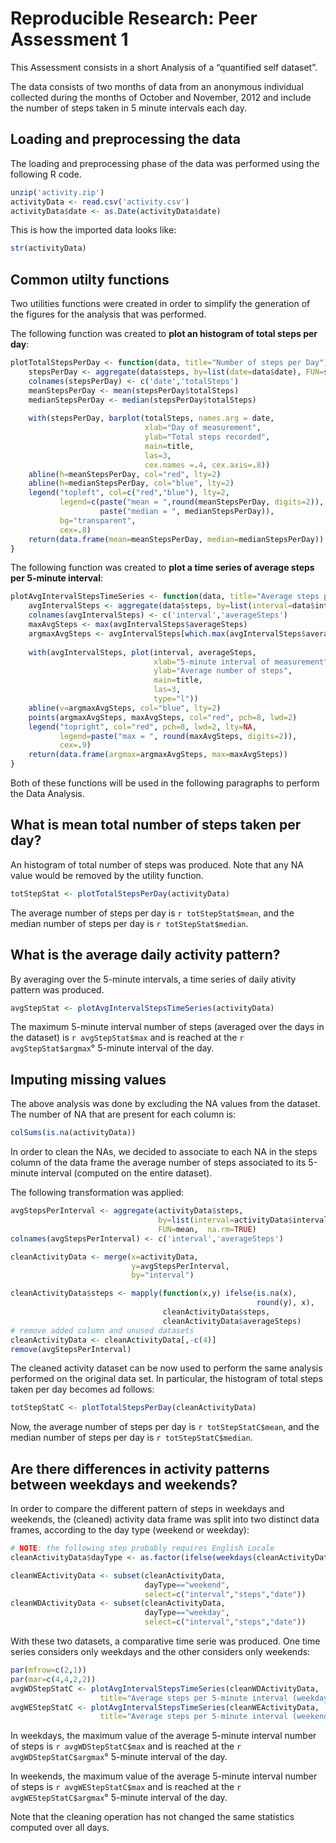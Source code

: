 # Reproducible Research: Peer Assessment 1

This Assessment consists in a short Analysis of a "quantified self dataset".

The data consists of two months of data from an anonymous individual collected during the months of October and November, 2012 and include the number of steps taken in 5 minute intervals each day.

## Loading and preprocessing the data
The loading and preprocessing phase of the data was performed using the following R code.
```r
unzip('activity.zip')
activityData <- read.csv('activity.csv')
activityData$date <- as.Date(activityData$date)
```

This is how the imported data looks like:
```r
str(activityData)
```

## Common utilty functions
Two utilities functions were created in order to simplify the generation of the figures for the analysis that was performed.

The following function was created to **plot an histogram of total steps per day**:

```r
plotTotalStepsPerDay <- function(data, title="Number of steps per Day") {
    stepsPerDay <- aggregate(data$steps, by=list(date=data$date), FUN=sum,  na.rm=TRUE)
    colnames(stepsPerDay) <- c('date','totalSteps')
    meanStepsPerDay <- mean(stepsPerDay$totalSteps)
    medianStepsPerDay <- median(stepsPerDay$totalSteps)
    
    with(stepsPerDay, barplot(totalSteps, names.arg = date,
                              xlab="Day of measurement",
                              ylab="Total steps recorded",
                              main=title,
                              las=3,
                              cex.names =.4, cex.axis=.8))
    abline(h=meanStepsPerDay, col="red", lty=2)
    abline(h=medianStepsPerDay, col="blue", lty=2)
    legend("topleft", col=c("red","blue"), lty=2,
           legend=c(paste("mean = ",round(meanStepsPerDay, digits=2)),
                    paste("median = ", medianStepsPerDay)),
           bg="transparent",
           cex=.8)
    return(data.frame(mean=meanStepsPerDay, median=medianStepsPerDay))
}
```

The following function was created to **plot a time series of average steps per 5-minute interval**:
```r
plotAvgIntervalStepsTimeSeries <- function(data, title="Average steps per 5-minute interval"){
    avgIntervalSteps <- aggregate(data$steps, by=list(interval=data$interval), FUN=mean,  na.rm=TRUE)
    colnames(avgIntervalSteps) <- c('interval','averageSteps')
    maxAvgSteps <- max(avgIntervalSteps$averageSteps)
    argmaxAvgSteps <- avgIntervalSteps[which.max(avgIntervalSteps$averageSteps),]$interval
    
    with(avgIntervalSteps, plot(interval, averageSteps,
                                xlab="5-minute interval of measurement",
                                ylab="Average number of steps",
                                main=title,
                                las=3,
                                type="l"))
    abline(v=argmaxAvgSteps, col="blue", lty=2)
    points(argmaxAvgSteps, maxAvgSteps, col="red", pch=8, lwd=2)
    legend("topright", col="red", pch=8, lwd=2, lty=NA,
           legend=paste("max = ", round(maxAvgSteps, digits=2)),
           cex=.9)
    return(data.frame(argmax=argmaxAvgSteps, max=maxAvgSteps))
}
```

Both of these functions will be used in the following paragraphs to perform the Data Analysis.

## What is mean total number of steps taken per day?
An histogram of total number of steps was produced. Note that any NA value would be removed by the utility function.

```r
totStepStat <- plotTotalStepsPerDay(activityData)
```

The average number of steps per day is `r totStepStat$mean`, and the median number of steps per day is `r totStepStat$median`.

## What is the average daily activity pattern?
By averaging over the 5-minute intervals, a time series of daily ativity pattern was produced.

```r
avgStepStat <- plotAvgIntervalStepsTimeSeries(activityData)
```

The maximum 5-minute interval number of steps (averaged over the days in the dataset) is `r avgStepStat$max` and is reached at the `r avgStepStat$argmax`° 5-minute interval of the day.

## Imputing missing values
The above analysis was done by excluding the NA values from the dataset. The number of NA that are present for each column is:
```r
colSums(is.na(activityData))
```

In order to clean the NAs, we decided to associate to each NA in the steps column of the data frame the average number of steps associated to its 5-minute interval (computed on the entire dataset).

The following transformation was applied:
```r
avgStepsPerInterval <- aggregate(activityData$steps,
                                 by=list(interval=activityData$interval),
                                 FUN=mean,  na.rm=TRUE)
colnames(avgStepsPerInterval) <- c('interval','averageSteps')

cleanActivityData <- merge(x=activityData,
                           y=avgStepsPerInterval,
                           by="interval")

cleanActivityData$steps <- mapply(function(x,y) ifelse(is.na(x),
                                                       round(y), x),
                                  cleanActivityData$steps,
                                  cleanActivityData$averageSteps)
# remove added column and unused datasets
cleanActivityData <- cleanActivityData[,-c(4)]
remove(avgStepsPerInterval)
```

The cleaned activity dataset can be now used to perform the same analysis performed on the original data set. In particular, the histogram of total steps taken per day becomes ad follows:
```r
totStepStatC <- plotTotalStepsPerDay(cleanActivityData)
```

Now, the average number of steps per day is `r totStepStatC$mean`, and the median number of steps per day is `r totStepStatC$median`.


## Are there differences in activity patterns between weekdays and weekends?
In order to compare the different pattern of steps in weekdays and weekends, the (cleaned) activity data frame was split into two distinct data frames, according to the day type (weekend or weekday):
```r
# NOTE: the following step probably requires English Locale
cleanActivityData$dayType <- as.factor(ifelse(weekdays(cleanActivityData$date) %in% c("Saturday", "Sunday"),"weekend","weekday"))

cleanWEActivityData <- subset(cleanActivityData,
                              dayType=="weekend",
                              select=c("interval","steps","date"))
cleanWDActivityData <- subset(cleanActivityData,
                              dayType=="weekday",
                              select=c("interval","steps","date"))
```

With these two datasets, a comparative time serie was produced. One time series considers only weekdays and the other considers only weekends:
```r
par(mfrow=c(2,1))
par(mar=c(4,4,2,2))
avgWDStepStatC <- plotAvgIntervalStepsTimeSeries(cleanWDActivityData,
                    title="Average steps per 5-minute interval (weekday)")
avgWEStepStatC <- plotAvgIntervalStepsTimeSeries(cleanWEActivityData,
                    title="Average steps per 5-minute interval (weekend)")
```

In weekdays, the maximum value of the average 5-minute interval number of steps is `r avgWDStepStatC$max` and is reached at the `r avgWDStepStatC$argmax`° 5-minute interval of the day.

In weekends, the maximum value of the average 5-minute interval number of steps is `r avgWEStepStatC$max` and is reached at the `r avgWEStepStatC$argmax`° 5-minute interval of the day.

Note that the cleaning operation has not changed the same statistics computed over all days.
